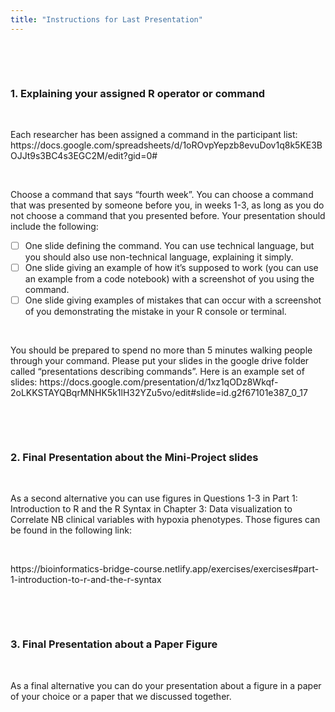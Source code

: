 ```yaml
---
title: "Instructions for Last Presentation"
---
```


\

\


### 1. Explaining your assigned R operator or command

\


Each researcher has been assigned a command in the participant list: https://docs.google.com/spreadsheets/d/1oROvpYepzb8evuDov1q8k5KE3BOJJt9s3BC4s3EGC2M/edit?gid=0#

\

Choose a command that says "fourth week".
You can choose a command that was presented by someone before you, in weeks 1-3, as long as you do not choose a command that you presented before.
Your presentation should include the following: 


- [ ] One slide defining the command. You can use technical language, but you should also use non-technical language, explaining it simply.
- [ ] One slide giving an example of how it's supposed to work (you can use an example from a code notebook) with a screenshot of you using the command. 
- [ ] One slide giving examples of mistakes that can occur with a screenshot of you demonstrating the mistake in your R console or terminal.

\

You should be prepared to spend no more than 5 minutes walking people through your command. Please put your slides in the google drive folder called "presentations describing commands". Here is an example set of slides: https://docs.google.com/presentation/d/1xz1qODz8Wkqf-2oLKKSTAYQBqrMNHK5k1lH32YZu5vo/edit#slide=id.g2f67101e387_0_17  

\

\

### 2. Final Presentation about the Mini-Project slides

\

As a second alternative you can use figures in Questions 1-3 in Part 1: Introduction to R and the R Syntax in Chapter 3: Data visualization to Correlate NB clinical variables with hypoxia phenotypes. Those figures can be found in the following link:

\

https://bioinformatics-bridge-course.netlify.app/exercises/exercises#part-1-introduction-to-r-and-the-r-syntax

\

\

### 3. Final Presentation about a Paper Figure

\

As a final alternative you can do your presentation about a figure in a paper of your choice or a paper that we discussed together.
